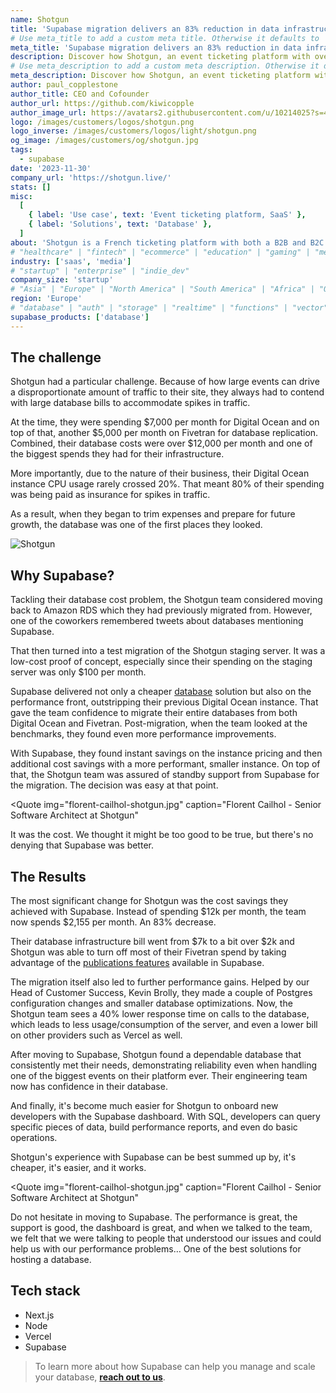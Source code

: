 ```yaml
---
name: Shotgun
title: 'Supabase migration delivers an 83% reduction in data infrastructure costs for Shotgun'
# Use meta_title to add a custom meta title. Otherwise it defaults to '{name} | Supabase Customer Stories':
meta_title: 'Supabase migration delivers an 83% reduction in data infrastructure costs for Shotgun'
description: Discover how Shotgun, an event ticketing platform with over 3 million users, reduced costs and consolidated systems through migration to Supabase.
# Use meta_description to add a custom meta description. Otherwise it defaults to {description}:
meta_description: Discover how Shotgun, an event ticketing platform with over 3 million users, reduced costs and consolidated systems through migration to Supabase.
author: paul_copplestone
author_title: CEO and Cofounder
author_url: https://github.com/kiwicopple
author_image_url: https://avatars2.githubusercontent.com/u/10214025?s=400&u=c6775be2ae667e2acae3ccd347fed62bb3f5b3e7&v=4
logo: /images/customers/logos/shotgun.png
logo_inverse: /images/customers/logos/light/shotgun.png
og_image: /images/customers/og/shotgun.jpg
tags:
  - supabase
date: '2023-11-30'
company_url: 'https://shotgun.live/'
stats: []
misc:
  [
    { label: 'Use case', text: 'Event ticketing platform, SaaS' },
    { label: 'Solutions', text: 'Database' },
  ]
about: 'Shotgun is a French ticketing platform with both a B2B and B2C side. It starts with a simple tool for creators to create events, distribute tickets, and build faithful fan bases. Once an event is live, users can purchase tickets on Shotgun and also discover new events.'
# "healthcare" | "fintech" | "ecommerce" | "education" | "gaming" | "media" | "real-estate" | "saas" | "social" | "analytics" | "ai" | "developer-tools"
industry: ['saas', 'media']
# "startup" | "enterprise" | "indie_dev"
company_size: 'startup'
# "Asia" | "Europe" | "North America" | "South America" | "Africa" | "Oceania"
region: 'Europe'
# "database" | "auth" | "storage" | "realtime" | "functions" | "vector"
supabase_products: ['database']
---
```


## The challenge

Shotgun had a particular challenge. Because of how large events can drive a disproportionate amount of traffic to their site, they always had to contend with large database bills to accommodate spikes in traffic.

At the time, they were spending $7,000 per month for Digital Ocean and on top of that, another $5,000 per month on Fivetran for database replication. Combined, their database costs were over $12,000 per month and one of the biggest spends they had for their infrastructure.

More importantly, due to the nature of their business, their Digital Ocean instance CPU usage rarely crossed 20%. That meant 80% of their spending was being paid as insurance for spikes in traffic.

As a result, when they began to trim expenses and prepare for future growth, the database was one of the first places they looked.

![Shotgun](/images/customers/shotgun/shotgun.jpg)

## Why Supabase?

Tackling their database cost problem, the Shotgun team considered moving back to Amazon RDS which they had previously migrated from. However, one of the coworkers remembered tweets about databases mentioning Supabase.

That then turned into a test migration of the Shotgun staging server. It was a low-cost proof of concept, especially since their spending on the staging server was only $100 per month.

Supabase delivered not only a cheaper [database](https://supabase.com/database) solution but also on the performance front, outstripping their previous Digital Ocean instance. That gave the team confidence to migrate their entire databases from both Digital Ocean and Fivetran. Post-migration, when the team looked at the benchmarks, they found even more performance improvements.

With Supabase, they found instant savings on the instance pricing and then additional cost savings with a more performant, smaller instance. On top of that, the Shotgun team was assured of standby support from Supabase for the migration. The decision was easy at that point.

<Quote
  img="florent-cailhol-shotgun.jpg"
  caption="Florent Cailhol - Senior Software Architect at Shotgun"
>
  It was the cost. We thought it might be too good to be true, but there's no denying that Supabase
  was better.
</Quote>

## The Results

The most significant change for Shotgun was the cost savings they achieved with Supabase. Instead of spending $12k per month, the team now spends $2,155 per month. An 83% decrease.

Their database infrastructure bill went from $7k to a bit over $2k and Shotgun was able to turn off most of their Fivetran spend by taking advantage of the [publications features](https://supabase.com/docs/guides/database/replication) available in Supabase.

The migration itself also led to further performance gains. Helped by our Head of Customer Success, Kevin Brolly, they made a couple of Postgres configuration changes and smaller database optimizations. Now, the Shotgun team sees a 40% lower response time on calls to the database, which leads to less usage/consumption of the server, and even a lower bill on other providers such as Vercel as well.

After moving to Supabase, Shotgun found a dependable database that consistently met their needs, demonstrating reliability even when handling one of the biggest events on their platform ever. Their engineering team now has confidence in their database.

And finally, it's become much easier for Shotgun to onboard new developers with the Supabase dashboard. With SQL, developers can query specific pieces of data, build performance reports, and even do basic operations.

Shotgun's experience with Supabase can be best summed up by, it's cheaper, it's easier, and it works.

<Quote
  img="florent-cailhol-shotgun.jpg"
  caption="Florent Cailhol - Senior Software Architect at Shotgun"
>
  Do not hesitate in moving to Supabase. The performance is great, the support is good, the
  dashboard is great, and when we talked to the team, we felt that we were talking to people that
  understood our issues and could help us with our performance problems… One of the best solutions
  for hosting a database.
</Quote>

## Tech stack

- Next.js
- Node
- Vercel
- Supabase

> To learn more about how Supabase can help you manage and scale your database, **[reach out to us](https://forms.supabase.com/enterprise)**.
